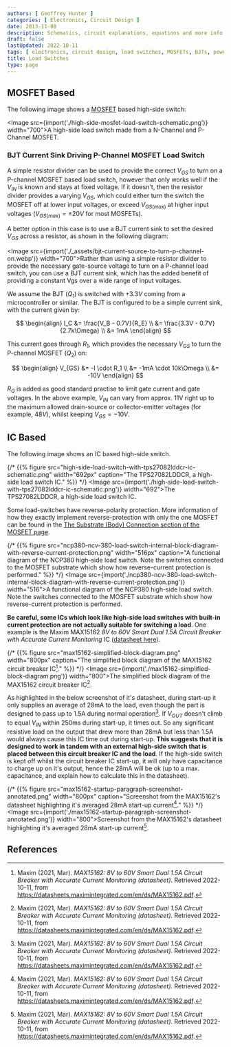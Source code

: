 ```yaml
---
authors: [ Geoffrey Hunter ]
categories: [ Electronics, Circuit Design ]
date: 2013-11-08
description: Schematics, circuit explanations, equations and more info on load switches.
draft: false
lastUpdated: 2022-10-11
tags: [ electronics, circuit design, load switches, MOSFETs, BJTs, power supplies, loads, current sinks, ICs ]
title: Load Switches
type: page
---
```



## MOSFET Based

The following image shows a [MOSFET](/electronics/components/transistors/mosfets/) based high-side switch:

<Image src={import('./high-side-mosfet-load-switch-schematic.png')} width="700">A high-side load switch made from a N-Channel and P-Channel MOSFET.</Image>

### BJT Current Sink Driving P-Channel MOSFET Load Switch

A simple resistor divider can be used to provide the correct $V_{GS}$ to turn on a P-channel MOSFET based load switch, however that only works well if the $V_{IN}$ is known and stays at fixed voltage. If it doesn't, then the resistor divider provides a varying $V_{GS}$, which could either turn the switch the MOSFET off at lower input voltages, or exceed $V_{GS(max)}$ at higher input voltages ($V_{GS(max)} = \pm 20V$ for most MOSFETs).

A better option in this case is to use a BJT current sink to set the desired $V_{GS}$ across a resistor, as shown in the following diagram:

<Image src={import('./_assets/bjt-current-source-to-turn-p-channel-on.webp')} width="700">Rather than using a simple resistor divider to provide the necessary gate-source voltage to turn on a P-channel load switch, you can use a BJT current sink, which has the added benefit of providing a constant Vgs over a wide range of input voltages.</Image>

We assume the BJT ($Q_1$) is switched with $+3.3V$ coming from a microcontroller or similar. The BJT is configured to be a simple current sink, with the current given by:

$$
\begin{align}
I_C &= \frac{V_B - 0.7V}{R_E} \\
    &= \frac{3.3V - 0.7V}{2.7k\Omega} \\
    &= 1mA
\end{align}
$$

This current goes through $R_1$, which provides the necessary $V_{GS}$ to turn the P-channel MOSFET ($Q_2$) on:

$$
\begin{align}
V_{GS}  &= -I \cdot R_1 \\
        &= -1mA \cdot 10k\Omega \\
        &= -10V
\end{align}
$$

$R_G$ is added as good standard practise to limit gate current and gate voltages. In the above example, $V_{IN}$ can vary from approx. 11V right up to the maximum allowed drain-source or collector-emitter voltages (for example, $48V$), whilst keeping $V_{GS} = -10V$.

## IC Based

The following image shows an IC based high-side switch.

{/* {{% figure src="high-side-load-switch-with-tps27082lddcr-ic-schematic.png" width="692px" caption="The TPS27082LDDCR, a high-side load switch IC."  %}} */}
<Image src={import('./high-side-load-switch-with-tps27082lddcr-ic-schematic.png')} width="692">The TPS27082LDDCR, a high-side load switch IC.</Image>

Some load-switches have reverse-polarity protection. More information of how they exactly implement reverse-protection with only the one MOSFET can be found in the [The Substrate (Body) Connection section of the MOSFET page](/electronics/components/transistors/mosfets/index.mdx#the-body-effect-and-connecting-the-substrate-to-the-source).

{/* {{% figure src="ncp380-ncv-380-load-switch-internal-block-diagram-with-reverse-current-protection.png" width="516px" caption="A functional diagram of the NCP380 high-side load switch. Note the switches connected to the MOSFET substrate which show how reverse-current protection is performed."  %}} */}
<Image src={import('./ncp380-ncv-380-load-switch-internal-block-diagram-with-reverse-current-protection.png')} width="516">A functional diagram of the NCP380 high-side load switch. Note the switches connected to the MOSFET substrate which show how reverse-current protection is performed.</Image>

**Be careful, some ICs which look like high-side load switches with built-in current protection are not actually suitable for switching a load**. One example is the Maxim MAX15162 _8V to 60V Smart Dual 1.5A Circuit Breaker with Accurate Current Monitoring_ IC ([datasheet here](https://datasheets.maximintegrated.com/en/ds/MAX15162.pdf)).

{/* {{% figure src="max15162-simplified-block-diagram.png" width="800px" caption="The simplified block diagram of the MAX15162 circuit breaker IC[^bib-maxim-max15162-ds]." %}} */}
<Image src={import('./max15162-simplified-block-diagram.png')} width="800">The simplified block diagram of the MAX15162 circuit breaker IC[^bib-maxim-max15162-ds].</Image>

As highlighted in the below screenshot of it's datasheet, during start-up it only supplies an average of 28mA to the load, even though the part is designed to pass up to 1.5A during normal operation[^bib-maxim-max15162-ds]. If $V_{OUT}$ doesn't climb to equal $V_{IN}$ within 250ms during start-up, it times out. So any significant resistive load on the output that drew more than 28mA but less than 1.5A would always cause this IC time out during start-up. **This suggests that it is designed to work in tandem with an external high-side switch that is placed between this circuit breaker IC and the load**. If the high-side switch is kept off whilst the circuit breaker IC start-up, it will only have capacitance to charge up on it's output, hence the 28mA will be ok (up to a max. capacitance, and explain how to calculate this in the datasheet).

{/* {{% figure src="max15162-startup-paragraph-screenshot-annotated.png" width="800px" caption="Screenshot from the MAX15162's datasheet highlighting it's averaged 28mA start-up current[^bib-maxim-max15162-ds]." %}} */}
<Image src={import('./max15162-startup-paragraph-screenshot-annotated.png')} width="800">Screenshot from the MAX15162's datasheet highlighting it's averaged 28mA start-up current[^bib-maxim-max15162-ds].</Image>

## References

[^bib-maxim-max15162-ds]: Maxim (2021, Mar). _MAX15162: 8V to 60V Smart Dual 1.5A Circuit Breaker with Accurate Current Monitoring (datasheet)_. Retrieved 2022-10-11, from https://datasheets.maximintegrated.com/en/ds/MAX15162.pdf.

